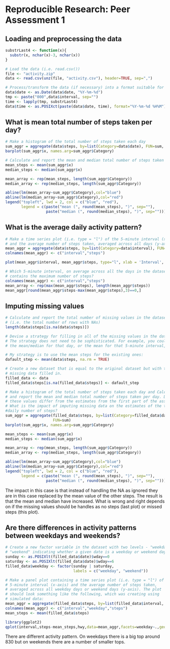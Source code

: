 # Reproducible Research: Peer Assessment 1


## Loading and preprocessing the data
```r
substrLast4 <- function(x){
  substr(x, nchar(x)-3, nchar(x))
}

# Load the data (i.e. read.csv())
file <- "activity.zip"
data <- read.csv(unz(file, "activity.csv"), header=TRUE, sep=",")

# Process/transform the data (if necessary) into a format suitable for your analysis
data$date <- as.Date(data$date, "%Y-%m-%d")
tmp <- paste("000",data$interval, sep="")
time <- lapply(tmp, substrLast4)
data$time <- as.POSIXct(paste(data$date, time), format="%Y-%m-%d %H%M")
```

## What is mean total number of steps taken per day?
```r
# Make a histogram of the total number of steps taken each day
sum_aggr = aggregate(data$steps, by=list(Category=data$date), FUN=sum, na.rm = TRUE)
barplot(sum_aggr$x, names.arg=sum_aggr$Category)

# Calculate and report the mean and median total number of steps taken per day
mean_steps <- mean(sum_aggr$x)
median_steps <- median(sum_aggr$x)

mean_array <- rep(mean_steps, length(sum_aggr$Category))
median_array <- rep(median_steps, length(sum_aggr$Category))

abline(lm(mean_array~sum_aggr$Category),col="blue")
abline(lm(median_array~sum_aggr$Category),col="red")
legend("topleft", lwd = 2, col = c("blue", "red"), 
       legend = c(paste("mean (", round(mean_steps), ")", sep=""), 
                  paste("median (", round(median_steps), ")", sep="")))
```

## What is the average daily activity pattern?
```r
# Make a time series plot (i.e. type = "l") of the 5-minute interval (x-axis) 
# and the average number of steps taken, averaged across all days (y-axis)
mean_aggr = aggregate(data$steps, by=list(Category=data$interval), FUN=mean, na.rm = TRUE)
colnames(mean_aggr) <- c("interval","steps")

plot(mean_aggr$interval, mean_aggr$steps, type="l", xlab = 'Interval', ylab = 'Mean steps')

# Which 5-minute interval, on average across all the days in the dataset, 
# contains the maximum number of steps?
colnames(mean_aggr) <- c("interval","steps")
mean_array <- rep(max(mean_aggr$steps), length(mean_aggr$steps))
mean_aggr[round(mean_aggr$steps-max(mean_aggr$steps),3)==0,]
```

## Imputing missing values
```r
# Calculate and report the total number of missing values in the dataset 
# (i.e. the total number of rows with NAs)
length(data$steps[is.na(data$steps)])

# Devise a strategy for filling in all of the missing values in the dataset. 
# The strategy does not need to be sophisticated. For example, you could use 
# the mean/median for that day, or the mean for that 5-minute interval, etc.

# My strategy is to use the mean steps for the existing ones: 
dafault_step <- mean(data$steps, na.rm = TRUE)

# Create a new dataset that is equal to the original dataset but with the 
# missing data filled in.
filled_data <- data
filled_data$steps[is.na(filled_data$steps)] <- dafault_step

# Make a histogram of the total number of steps taken each day and Calculate 
# and report the mean and median total number of steps taken per day. Do 
# these values differ from the estimates from the first part of the assignment? 
# What is the impact of imputing missing data on the estimates of the total 
#daily number of steps?
sum_aggr = aggregate(filled_data$steps, by=list(Category=filled_data$date), 
                     FUN=sum)
barplot(sum_aggr$x, names.arg=sum_aggr$Category)

mean_steps <- mean(sum_aggr$x)
median_steps <- median(sum_aggr$x)

mean_array <- rep(mean_steps, length(sum_aggr$Category))
median_array <- rep(median_steps, length(sum_aggr$Category))

abline(lm(mean_array~sum_aggr$Category),col="blue")
abline(lm(median_array~sum_aggr$Category),col="red")
legend("topleft", lwd = 2, col = c("blue", "red"), 
       legend = c(paste("mean (", round(mean_steps), ")", sep=""), 
                  paste("median (", round(median_steps), ")", sep="")))
```

The impact in this case is that instead of handling the NA as ignored they are in this case replaced by the mean value of the other steps. The result is that the mean and median have increased. What is wrong and right depends on if the missing values should be handles as no steps (last plot) or missed steps (this plot).  

## Are there differences in activity patterns between weekdays and weekends?
```r
# Create a new factor variable in the dataset with two levels - "weekday" and 
# "weekend" indicating whether a given date is a weekday or weekend day.
sunday <- as.POSIXlt(filled_data$date)$wday==0
saturday <- as.POSIXlt(filled_data$date)$wday==6
filled_data$weekday <- factor(sunday | saturday, 
                              labels = c("weekday", "weekend"))

# Make a panel plot containing a time series plot (i.e. type = "l") of the 
# 5-minute interval (x-axis) and the average number of steps taken, 
# averaged across all weekday days or weekend days (y-axis). The plot 
# should look something like the following, which was creating using 
# simulated data:
mean_aggr = aggregate(filled_data$steps, by=list(filled_data$interval, filled_data$weekday), FUN=mean)
colnames(mean_aggr) <- c("interval","weekday","steps")
mean_steps <- mean(filled_data$steps)

library(ggplot2)
qplot(interval,steps-mean_steps,hwy,data=mean_aggr,facets=weekday~.,geom=c("line"))
```

There are different activity pattern. On weekdays there is a big top around 830 but on weekends there are a number of smaller tops.